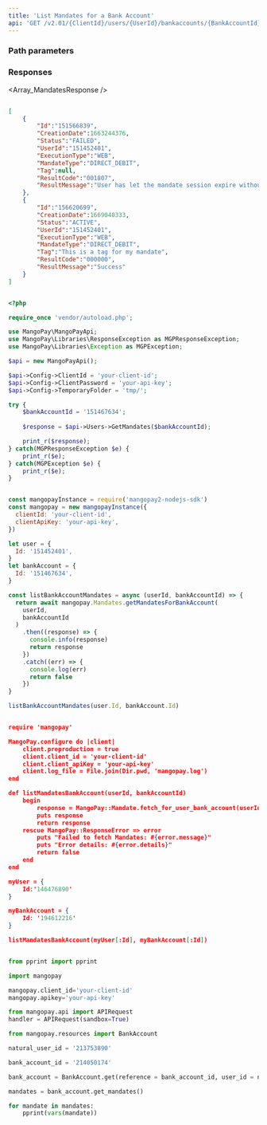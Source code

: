 ```yaml
---
title: 'List Mandates for a Bank Account'  
api: 'GET /v2.01/{ClientId}/users/{UserId}/bankaccounts/{BankAccountId}/mandates'  
---
```


  

### Path parameters  

<UserId />  

<BankAccountId1 />  

### Responses  

<AccordionGroup><Accordion title="200">  

<Array_MandatesResponse /></Accordion></AccordionGroup>  

<ResponseExample>  

```json 200  

[
    {
        "Id":"151566839",
        "CreationDate":1663244376,
        "Status":"FAILED",
        "UserId":"151452401",
        "ExecutionType":"WEB",
        "MandateType":"DIRECT_DEBIT",
        "Tag":null,
        "ResultCode":"001807",
        "ResultMessage":"User has let the mandate session expire without confirming"
    },
    {
        "Id":"156620699",
        "CreationDate":1669040333,
        "Status":"ACTIVE",
        "UserId":"151452401",
        "ExecutionType":"WEB",
        "MandateType":"DIRECT_DEBIT",
        "Tag":"This is a tag for my mandate",
        "ResultCode":"000000",
        "ResultMessage":"Success"
    }
]  

 ```  

</ResponseExample>  

<RequestExample>  
  
```php PHP  

<?php 

require_once 'vendor/autoload.php';

use MangoPay\MangoPayApi;
use MangoPay\Libraries\ResponseException as MGPResponseException;
use MangoPay\Libraries\Exception as MGPException;

$api = new MangoPayApi();

$api->Config->ClientId = 'your-client-id';
$api->Config->ClientPassword = 'your-api-key';
$api->Config->TemporaryFolder = 'tmp/';

try {
    $bankAccountId = '151467634';
    
    $response = $api->Users->GetMandates($bankAccountId);

    print_r($response);
} catch(MGPResponseException $e) {
    print_r($e);
} catch(MGPException $e) {
    print_r($e);
}  
```  

  
```javascript NodeJS  

const mangopayInstance = require('mangopay2-nodejs-sdk')
const mangopay = new mangopayInstance({
  clientId: 'your-client-id',
  clientApiKey: 'your-api-key',
})

let user = {
  Id: '151452401',
}
let bankAccount = {
  Id: '151467634',
}

const listBankAccountMandates = async (userId, bankAccountId) => {
  return await mangopay.Mandates.getMandatesForBankAccount(
    userId,
    bankAccountId
  )
    .then((response) => {
      console.info(response)
      return response
    })
    .catch((err) => {
      console.log(err)
      return false
    })
}

listBankAccountMandates(user.Id, bankAccount.Id)  
```  

  
```json REST  

require 'mangopay'

MangoPay.configure do |client|
    client.preproduction = true
    client.client_id = 'your-client-id'
    client.client_apiKey = 'your-api-key'
    client.log_file = File.join(Dir.pwd, 'mangopay.log')
end

def listMandatesBankAccount(userId, bankAccountId)
    begin
        response = MangoPay::Mandate.fetch_for_user_bank_account(userId, bankAccountId)
        puts response
        return response
    rescue MangoPay::ResponseError => error
        puts "Failed to fetch Mandates: #{error.message}"
        puts "Error details: #{error.details}"
        return false
    end
end

myUser = {
    Id:'146476890'
}

myBankAccount = {
    Id: '194612216'
}

listMandatesBankAccount(myUser[:Id], myBankAccount[:Id])  
```  

  
```python Python  

from pprint import pprint

import mangopay

mangopay.client_id='your-client-id'
mangopay.apikey='your-api-key'

from mangopay.api import APIRequest
handler = APIRequest(sandbox=True)

from mangopay.resources import BankAccount

natural_user_id = '213753890'

bank_account_id = '214050174'

bank_account = BankAccount.get(reference = bank_account_id, user_id = natural_user_id)

mandates = bank_account.get_mandates()

for mandate in mandates:
    pprint(vars(mandate))  
```  

  
</RequestExample>